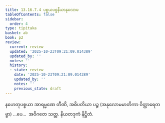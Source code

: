 ```yaml
---
title: 13.16.7.4 ပစ္စယပစ္စနီယာနုလောမ
tableOfContents: false
sidebar:
  order: 4
type: tipitaka
basket: ab
book: p2
review:
  current: review
  updated: '2025-10-23T09:21:09.014389'
  updated_by: ''
  notes: ''
  history:
  - state: review
    date: '2025-10-23T09:21:09.014389'
    updated_by: ''
    notes: ''
    previous_state: draft
---
```



<ReviewStatus review={frontmatter.review} showDetails={true} />

<HypothesisAnnotation frontmatter={frontmatter} />

<DynamicBreadcrumb />

<Division number="344" book="p2" e="ch" v="38" p="504">

<Paragraph number="4789" book="p2">
နဟေတုပစ္စယာ အာရမ္မဏေ တီဏိ, အဓိပတိယာ ပဉ္စ (အနုလောမမာတိကာ ဝိတ္ထာရေတဗ္ဗာ) …ပေ…  အဝိဂတေ သတ္တ.

</Paragraph>
</Division>

<Paragraph number="4790" type="center" book="p2">
နိယတဒုကံ နိဋ္ဌိတံ.
</Paragraph>